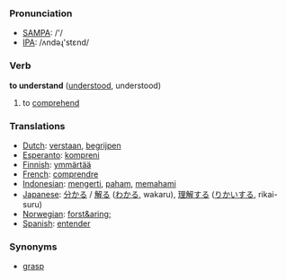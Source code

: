 === Pronunciation ===
*[[w:SAMPA|SAMPA]]: /'/
*[[w:IPA|IPA]]: /ʌndəɻ'stεnd/

=== Verb ===

'''to understand''' ([[understood]], understood)

# to [[comprehend]]

=== Translations ===
*[[Dutch]]: [[verstaan]], [[begrijpen]]
*[[Esperanto]]: [[kompreni]]
*[[Finnish]]: [[ymmärtää]]
*[[French]]: [[comprendre]]
*[[Indonesian]]: [[mengerti]], [[paham]], [[paham|memahami]]
*[[Japanese]]: [[分かる]] / [[解る]] ([[わかる]], wakaru), [[理解]]する ([[りかい]]する, rikai-suru)
*[[Norwegian]]: [[forst&aring;]]
*[[Spanish]]: [[entender]]

=== Synonyms ===
*[[grasp]]